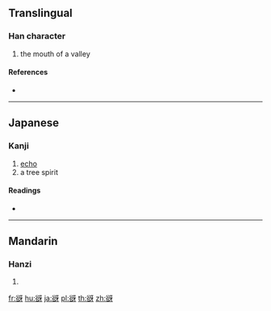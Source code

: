 {{character info/new}}
==Translingual==

===Han character===
{{Han char|rn=150|rad=谷|as=04|sn=11|four=|canj=CRMVH}}

# the mouth of a valley

====References====
* {{Han ref|kx=1189.120|dkj=36193|dj=1653.040|hdz=63903.070|uh=8C3A|ud=35898}}

----

==Japanese==

===Kanji===
{{ja-kanji|grade=|rs=谷04}}

# [[echo]]
# a tree spirit

====Readings====
* {{ja-readings|on=[[か]] (ka)|kun=[[こだま]] (kodama)|nanori=}}

----

==Mandarin==

===Hanzi===
{{cmn-hanzi|pin=[[xiā]] ([[xia1]])|wg=hsia<sup>1</sup>}}

# {{defn|lang=cmn|sort=谷04}}

[[fr:谺]]
[[hu:谺]]
[[ja:谺]]
[[pl:谺]]
[[th:谺]]
[[zh:谺]]